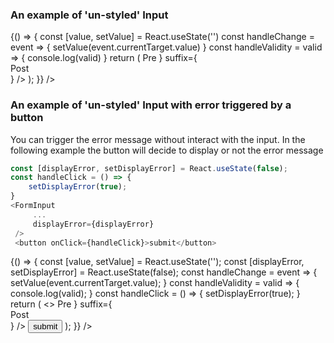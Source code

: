 
<Meta title="DCXLibrary/Form/Input" component={FormInput} />

### An example of 'un-styled' Input
<Canvas>
  <Story name="un-styled">
      {() => {
        const [value, setValue] = React.useState('')
        const handleChange = event => {
            setValue(event.currentTarget.value)
        }
        const handleValidity = valid => {
            console.log(valid)
        }
            return (
                <FormInput
                    name="password"
                    type="text"
                    value={value}
                    onChange={handleChange}
                    isValid={handleValidity}
                    inputProps={{
                        placeholder: 'enter your password',
                    }}
                    errorProps={{
                        style: {fontSize: '10px', color: 'red', fontWeight: 'bold'},
                    }}
                    validation={{
                        rule: {
                        type: 'password',
                        minLength: 8,
                        uppercase: 1,
                        numbers: 1,
                        matchesOneOf: ['@', '_', '-', '.', '!'],
                        },
                        message:
                        'your password need to be min 8 chars 1 Uppercase, 1 Number and one special character',
                    }}
                    errorPosition="bottom"
                    prefix={
                        <div
                        style={{
                            border: '1px solid #d2d2d2',
                            padding: '5px',
                        }}
                        >
                        Pre
                        </div>
                    }
                    suffix={
                        <div
                        style={{
                            border: '1px solid #d2d2d2',
                            padding: '5px',
                        }}
                        >
                        Post
                        </div>
                    }
                />
            );
    }}
    />
  </Story>
</Canvas>

### An example of 'un-styled' Input with error triggered by a button
You can trigger the error message without interact with the input. In the following example the button will decide to display or not the error message
```js
const [displayError, setDisplayError] = React.useState(false);
const handleClick = () => {
    setDisplayError(true);
}
<FormInput
     ...
     displayError={displayError}
 /> 
 <button onClick={handleClick}>submit</button>   
```
<Canvas>
  <Story name="un-styled-trigger-validity">
       {() => {
        const [value, setValue] = React.useState('');
        const [displayError, setDisplayError] = React.useState(false);
        const handleChange = event => {
            setValue(event.currentTarget.value);
        }
        const handleValidity = valid => {
            console.log(valid);
        }
        const handleClick = () => {
            setDisplayError(true);
        }
      return (
          <>
        <FormInput
            name="password"
            type="text"
            value={value}
            displayError={displayError}
            onChange={handleChange}
            isValid={handleValidity}
            inputProps={{
                placeholder: 'enter your password',
            }}
            errorProps={{
                style: {fontSize: '10px', color: 'red', fontWeight: 'bold'},
            }}
            validation={{
                rule: {
                type: 'password',
                minLength: 8,
                uppercase: 1,
                numbers: 1,
                matchesOneOf: ['@', '_', '-', '.', '!'],
                },
                message:
                'your password need to be min 8 chars 1 Uppercase, 1 Number and one special character',
            }}
            errorPosition="bottom"
            prefix={
                <div
                style={{
                    border: '1px solid #d2d2d2',
                    padding: '5px',
                }}
                >
                Pre
                </div>
            }
            suffix={
                <div
                style={{
                    border: '1px solid #d2d2d2',
                    padding: '5px',
                }}
                >
                Post
                </div>
            }
        />
        <button onClick={handleClick}>submit</button>
        </>
      );
    }}
    />
  </Story>
</Canvas>

<Props of={FormInput} />